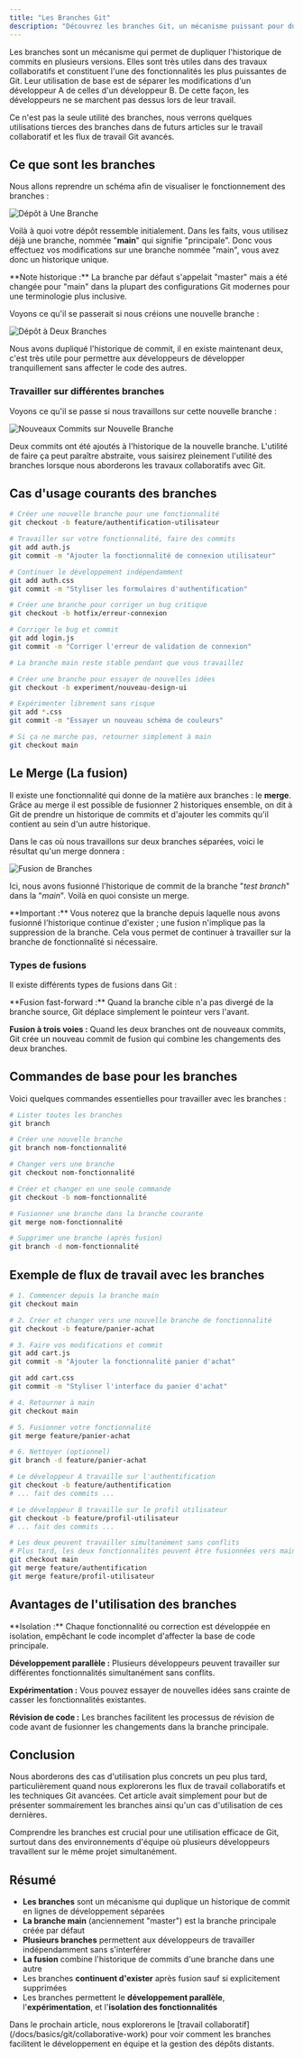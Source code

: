 ```yaml
---
title: "Les Branches Git"
description: "Découvrez les branches Git, un mécanisme puissant pour dupliquer l'historique des commits. Comprenez comment les branches permettent le développement parallèle et le travail collaboratif sans conflits."
---
```


Les branches sont un mécanisme qui permet de dupliquer l'historique de commits en plusieurs versions. Elles sont très utiles dans des travaux collaboratifs et constituent l'une des fonctionnalités les plus puissantes de Git. Leur utilisation de base est de séparer les modifications d'un développeur A de celles d'un développeur B. De cette façon, les développeurs ne se marchent pas dessus lors de leur travail.

<Note type="info">
Ce n'est pas la seule utilité des branches, nous verrons quelques utilisations tierces des branches dans de futurs articles sur le travail collaboratif et les flux de travail Git avancés.
</Note>

## Ce que sont les branches

Nous allons reprendre un schéma afin de visualiser le fonctionnement des branches :

![Dépôt à Une Branche](/images/docs/assets/basics/git/one-branch-repo.png)

Voilà à quoi votre dépôt ressemble initialement. Dans les faits, vous utilisez déjà une branche, nommée "**main**" qui signifie "principale". Donc vous effectuez vos modifications sur une branche nommée "main", vous avez donc un historique unique.

<Note>
**Note historique :** La branche par défaut s'appelait "master" mais a été changée pour "main" dans la plupart des configurations Git modernes pour une terminologie plus inclusive.
</Note>

Voyons ce qu'il se passerait si nous créions une nouvelle branche :

![Dépôt à Deux Branches](/images/docs/assets/basics/git/two-branch-repo.png)

Nous avons dupliqué l'historique de commit, il en existe maintenant deux, c'est très utile pour permettre aux développeurs de développer tranquillement sans affecter le code des autres.

### Travailler sur différentes branches

Voyons ce qu'il se passe si nous travaillons sur cette nouvelle branche :

![Nouveaux Commits sur Nouvelle Branche](/images/docs/assets/basics/git/new-commits.png)

Deux commits ont été ajoutés à l'historique de la nouvelle branche. L'utilité de faire ça peut paraître abstraite, vous saisirez pleinement l'utilité des branches lorsque nous aborderons les travaux collaboratifs avec Git.

## Cas d'usage courants des branches

<Tabs>
<TabsContent value="feature" label="Développement de Fonctionnalités">

```bash
# Créer une nouvelle branche pour une fonctionnalité
git checkout -b feature/authentification-utilisateur

# Travailler sur votre fonctionnalité, faire des commits
git add auth.js
git commit -m "Ajouter la fonctionnalité de connexion utilisateur"

# Continuer le développement indépendamment
git add auth.css
git commit -m "Styliser les formulaires d'authentification"
```

</TabsContent>
<TabsContent value="bugfix" label="Corrections de Bugs">

```bash
# Créer une branche pour corriger un bug critique
git checkout -b hotfix/erreur-connexion

# Corriger le bug et commit
git add login.js
git commit -m "Corriger l'erreur de validation de connexion"

# La branche main reste stable pendant que vous travaillez
```

</TabsContent>
<TabsContent value="experiment" label="Expérimentation">

```bash
# Créer une branche pour essayer de nouvelles idées
git checkout -b experiment/nouveau-design-ui

# Expérimenter librement sans risque
git add *.css
git commit -m "Essayer un nouveau schéma de couleurs"

# Si ça ne marche pas, retourner simplement à main
git checkout main
```

</TabsContent>
</Tabs>

## Le Merge (La fusion)

Il existe une fonctionnalité qui donne de la matière aux branches : le **merge**. Grâce au merge il est possible de fusionner 2 historiques ensemble, on dit à Git de prendre un historique de commits et d'ajouter les commits qu'il contient au sein d'un autre historique.

Dans le cas où nous travaillons sur deux branches séparées, voici le résultat qu'un merge donnera :

![Fusion de Branches](/images/docs/assets/basics/git/merge.png)

Ici, nous avons fusionné l'historique de commit de la branche "*test branch*" dans la "*main*". Voilà en quoi consiste un merge.

<Note type="success">
**Important :** Vous noterez que la branche depuis laquelle nous avons fusionné l'historique continue d'exister ; une fusion n'implique pas la suppression de la branche. Cela vous permet de continuer à travailler sur la branche de fonctionnalité si nécessaire.
</Note>

### Types de fusions

Il existe différents types de fusions dans Git :

<Note type="info">
**Fusion fast-forward :** Quand la branche cible n'a pas divergé de la branche source, Git déplace simplement le pointeur vers l'avant.

**Fusion à trois voies :** Quand les deux branches ont de nouveaux commits, Git crée un nouveau commit de fusion qui combine les changements des deux branches.
</Note>

## Commandes de base pour les branches

Voici quelques commandes essentielles pour travailler avec les branches :

```bash
# Lister toutes les branches
git branch

# Créer une nouvelle branche
git branch nom-fonctionnalité

# Changer vers une branche
git checkout nom-fonctionnalité

# Créer et changer en une seule commande
git checkout -b nom-fonctionnalité

# Fusionner une branche dans la branche courante
git merge nom-fonctionnalité

# Supprimer une branche (après fusion)
git branch -d nom-fonctionnalité
```

## Exemple de flux de travail avec les branches

<Tabs>
<TabsContent value="complete" label="Flux Complet">

```bash
# 1. Commencer depuis la branche main
git checkout main

# 2. Créer et changer vers une nouvelle branche de fonctionnalité
git checkout -b feature/panier-achat

# 3. Faire vos modifications et commit
git add cart.js
git commit -m "Ajouter la fonctionnalité panier d'achat"

git add cart.css
git commit -m "Styliser l'interface du panier d'achat"

# 4. Retourner à main
git checkout main

# 5. Fusionner votre fonctionnalité
git merge feature/panier-achat

# 6. Nettoyer (optionnel)
git branch -d feature/panier-achat
```

</TabsContent>
<TabsContent value="collaborative" label="Scénario Collaboratif">

```bash
# Le développeur A travaille sur l'authentification
git checkout -b feature/authentification
# ... fait des commits ...

# Le développeur B travaille sur le profil utilisateur  
git checkout -b feature/profil-utilisateur
# ... fait des commits ...

# Les deux peuvent travailler simultanément sans conflits
# Plus tard, les deux fonctionnalités peuvent être fusionnées vers main
git checkout main
git merge feature/authentification
git merge feature/profil-utilisateur
```

</TabsContent>
</Tabs>

## Avantages de l'utilisation des branches

<Note type="success">
**Isolation :** Chaque fonctionnalité ou correction est développée en isolation, empêchant le code incomplet d'affecter la base de code principale.

**Développement parallèle :** Plusieurs développeurs peuvent travailler sur différentes fonctionnalités simultanément sans conflits.

**Expérimentation :** Vous pouvez essayer de nouvelles idées sans crainte de casser les fonctionnalités existantes.

**Révision de code :** Les branches facilitent les processus de révision de code avant de fusionner les changements dans la branche principale.
</Note>

## Conclusion

Nous aborderons des cas d'utilisation plus concrets un peu plus tard, particulièrement quand nous explorerons les flux de travail collaboratifs et les techniques Git avancées. Cet article avait simplement pour but de présenter sommairement les branches ainsi qu'un cas d'utilisation de ces dernières.

Comprendre les branches est crucial pour une utilisation efficace de Git, surtout dans des environnements d'équipe où plusieurs développeurs travaillent sur le même projet simultanément.

## Résumé

- **Les branches** sont un mécanisme qui duplique un historique de commit en lignes de développement séparées
- **La branche main** (anciennement "master") est la branche principale créée par défaut
- **Plusieurs branches** permettent aux développeurs de travailler indépendamment sans s'interférer
- **La fusion** combine l'historique de commits d'une branche dans une autre
- Les branches **continuent d'exister** après fusion sauf si explicitement supprimées
- Les branches permettent le **développement parallèle**, l'**expérimentation**, et l'**isolation des fonctionnalités**

<Note>
Dans le prochain article, nous explorerons le [travail collaboratif](/docs/basics/git/collaborative-work) pour voir comment les branches facilitent le développement en équipe et la gestion des dépôts distants.
</Note>